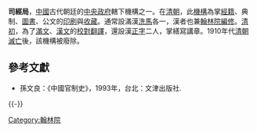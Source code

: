 '''司經局'''，[[中國|中國]]古代朝廷的[[中央政府|中央政府]]轄下機構之一。在[[清朝|清朝]]，此[[機構|機構]]為掌[[經籍|經籍]]、典制、[[圖書|圖書]]、公文的[[印刷|印刷]]與[[收藏|收藏]]。通常設滿漢[[洗马_(官名)|洗馬]]各一，漢者也兼[[翰林院|翰林院]][[編修|編修]]。[[清初|清初]]，為了[[滿文|滿文]]、[[漢文|漢文]]的[[校對|校對]][[翻譯|翻譯]]，還設漢[[正字|正字]]二人，掌繕寫講章。1910年代[[清朝滅亡|清朝滅亡]]後，該機構被廢除。

== 參考文獻 ==
{{Reflist}}
* 孫文良：《中國官制史》，1993年，台北：文津出版社.

{{-}}
{{明朝中央官制|内}}

[[Category:翰林院|Category:翰林院]]

{{Government-official-hist-stub}}